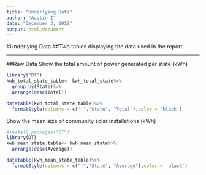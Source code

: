 ```yaml
---
title: "Underlying Data"
author: "Austin I"
date: "December 3, 2019"
output: html_document
---
```


<style>                     
.navbar {
  background-color:grey;
  border-color:black;
}
.navbar-brand {
color:black!important;
}
</style>  


#Underlying Data 
##Two tables displaying the data used in the report. 

***

##Raw Data 
Show the total amount of power generated per state (kWh) 
```r
library("DT")
kwh_total_state_table<- kwh_total_state%>%
  group_by(State)%>%
  arrange(desc(Total))

datatable(kwh_total_state_table)%>%
  formatStyle(columns = c(" ","State", "Total"),color = 'black')
```

Show the mean size of community solar installations (kWh) 
```r
#install.packages("DT")
library(DT)
kwh_mean_state_table<- kwh_mean_state%>%
  arrange(desc(Average))

datatable(kwh_mean_state_table)%>%
  formatStyle(columns = c(" ","State", "Average"),color = 'black')
```                 